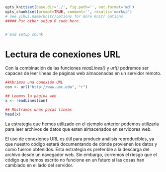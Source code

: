 ```r
opts_knit$set(base.dir='./', fig.path='', out.format='md')
opts_chunk$set(prompt=TRUE, comment='', results='markup')
# See yihui.name/knitr/options for more Knitr options.
##### Put other setup R code here


# end setup chunk
```
# Lectura de conexiones URL

Con la combinación de las funciones _readLines()_ y _url()_ podremos ser capaces de leer líneas de páginas web almacenadas en un servidor remoto.

```r
##Abrimos una conexión URL
con <- url("http://www.uoc.edu", "r")

## Leemos la página web
x <- readLines(con)

## Mostramos unas pocas líneas
head(x)

```

La estrategia que hemos utilizado en el ejemplo anterior podemos utilizarla para leer archivos de datos que esten almacenados en servidores web.

El uso de conexiones URL es útil para producir análisis reproducibles, ya que nuestro código estará documentando de dónde provienen los datos y como fueron obtenidos. Esta estrategia es preferible a la descarga del archivo desde un navegador web. Sin embargo, corremos el riesgo que el código que hemos escrito no funcione en un futuro si las cosas han cambiado en el lado del servidor.